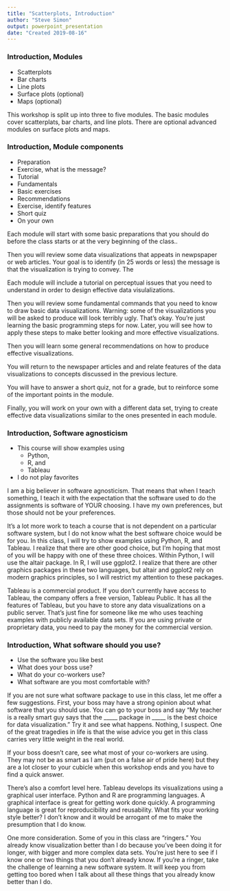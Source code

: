 ```yaml
---
title: "Scatterplots, Introduction"
author: "Steve Simon"
output: powerpoint_presentation
date: "Created 2019-08-16"
---
```


### Introduction, Modules
+ Scatterplots
+ Bar charts
+ Line plots
+ Surface plots (optional)
+ Maps (optional)

<div class="notes">

This workshop is split up into three to five modules. The basic modules cover scatterplats, bar charts, and line plots. There are optional advanced modules on surface plots and maps.

</div>

### Introduction, Module components
+ Preparation
+ Exercise, what is the message?
+ Tutorial
+ Fundamentals
+ Basic exercises
+ Recommendations
+ Exercise, identify features
+ Short quiz
+ On your own

<div class="notes">

Each module will start with some basic preparations that you should do before the class starts or at the very beginning of the class..

Then you will review some data visualizations that appeats in newpspaper or web articles. Your goal is to identify (in 25 words or less) the message is that the visualization is trying to convey. The 

Each module will include a tutorial on perceptual issues that you need to understand in order to design effective data visulalizations.

Then you will review some fundamental commands that you need to know to draw basic data visualizations. Warning: some of the visualizations you will be asked to produce will look terribly ugly. That's okay. You're just learning the basic programming steps for now. Later, you will see how to apply these steps to make better looking and more effective visualizations. 

Then you will learn some general recommendations on how to produce effective visualizations.

You will return to the newspaper articles and and relate features of the data visualizations to concepts discussed in the previous lecture.

You will have to answer a short quiz, not for a grade, but to reinforce some of the important points in the module. 

Finally, you will work on your own with a different data set, trying to create effective data visualizations similar to the ones presented in each module.

</div>

### Introduction, Software agnosticism

+ This course will show examples using
  + Python,
  + R, and 
  + Tableau
+ I do not play favorites

<div class="notes">

I am a big believer in software agnosticism. That means that when I teach something, I teach it with the expectation that the software used to do the assignments is software of YOUR choosing. I have my own preferences, but those should not be your preferences.

It's a lot more work to teach a course that is not dependent on a particular software system, but I do not know what the best software choice would be for you. In this class, I will try to show examples using Python, R, and Tableau. I realize that there are other good choice, but I'm hoping that most of you will be happy with one of these three choices. Within Python, I will use the altair package. In R, I will use ggplot2. I realize that there are other graphics packages in these two languages, but altair and ggplot2 rely on modern graphics principles, so I will restrict my attention to these packages.

Tableau is a commercial product. If you don't currently have access to Tableau, the company offers a free version, Tableau Public. It has all the features of Tableau, but you have to store any data visualizations on a public server. That's just fine for someone like me who uses teaching examples with publicly available data sets. If you are using private or proprietary data, you need to pay the money for the commercial version.

</div>

### Introduction, What software should you use?

+ Use the software you like best
+ What does your boss use?
+ What do your co-workers use?
+ What software are you most comfortable with?
  
<div class="notes">

If you are not sure what software package to use in this class, let me offer a few suggestions. First, your boss may have a strong opinion about what software that you should use. You can go to your boss and say "My teacher is a really smart guy says that the _____ package in _____ is the best choice for data visualization." Try it and see what happens. Nothing, I suspect. One of the great tragedies in life is that the wise advice you get in this class carries very little weight in the real world.

If your boss doesn't care, see what most of your co-workers are using. They may not be as smart as I am (put on a false air of pride here) but they are a lot closer to your cubicle when this workshop ends and you have to find a quick answer.

There's also a comfort level here. Tableau develops its visualizations using a graphical user interface. Python and R are programming languages. A graphical interface is great for getting work done quickly. A programming language is great for reproducibility and reusability. What fits your working style better? I don't know and it would be arrogant of me to make the presumption that I do know.

One more consideration. Some of you in this class are "ringers." You already know visualization better than I do because you've been doing it for longer, with bigger and more complex data sets. You're just here to see if I know one or two things that you don't already know. If you're a ringer, take the challenge of learning a new software system. It will keep you from getting too bored when I talk about all these things that you already know better than I do.

</div>

